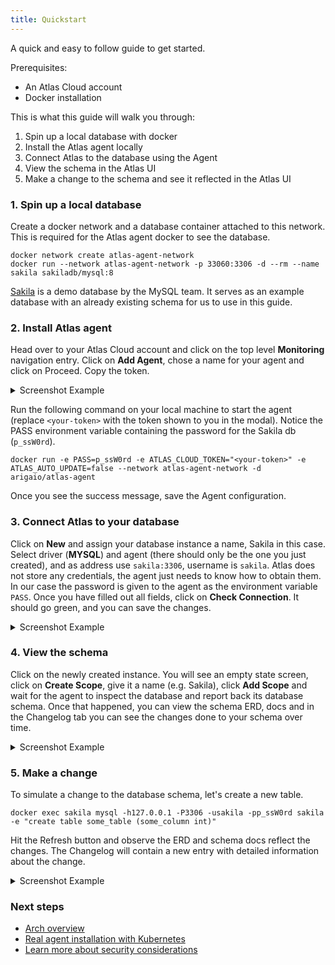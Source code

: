```yaml
---
title: Quickstart
---
```

A quick and easy to follow guide to get started.

Prerequisites:
- An Atlas Cloud account
- Docker installation

This is what this guide will walk you through:

1. Spin up a local database with docker
2. Install the Atlas agent locally
3. Connect Atlas to the database using the Agent
4. View the schema in the Atlas UI
5. Make a change to the schema and see it reflected in the Atlas UI

### 1. Spin up a local database

Create a docker network and a database container attached to this network. This is required for the Atlas agent docker
to see the database.

```shell
docker network create atlas-agent-network
docker run --network atlas-agent-network -p 33060:3306 -d --rm --name sakila sakiladb/mysql:8
```

[Sakila](https://dev.mysql.com/doc/sakila/en/) is a demo database by the MySQL team. It serves as an example database
with an already existing schema for us to use in this guide.

### 2. Install Atlas agent

Head over to your Atlas Cloud account and click on the top level **Monitoring** navigation entry. Click on **Add Agent**,
chose a name for your agent and click on Proceed. Copy the token.

<details>
<summary>Screenshot Example</summary>

![](https://atlasgo.io/uploads/cloud/monitoring/1.png)
![](https://atlasgo.io/uploads/cloud/monitoring/2.png)
</details>

Run the following command on your local machine to start the agent (replace `<your-token>` with the token shown to you
in the modal). Notice the PASS environment variable containing the password for the Sakila db (`p_ssW0rd`).

```shell
docker run -e PASS=p_ssW0rd -e ATLAS_CLOUD_TOKEN="<your-token>" -e ATLAS_AUTO_UPDATE=false --network atlas-agent-network -d arigaio/atlas-agent
```

Once you see the success message, save the Agent configuration.

### 3. Connect Atlas to your database

Click on **New** and assign your database instance a name, Sakila in this case. Select driver (**MYSQL**) and agent
(there should only be the one you just created), and as address use `sakila:3306`, username is `sakila`. Atlas does not
store any credentials, the agent just needs to know how to obtain them. In our case the password is given to the agent
as the environment variable `PASS`. Once you have filled out all fields, click on **Check Connection**. It should go
green, and you can save the changes.

<details>
<summary>Screenshot Example</summary>

![](https://atlasgo.io/uploads/cloud/monitoring/3.png)
</details>

### 4. View the schema

Click on the newly created instance. You will see an empty state screen, click on **Create Scope**, give it a name
(e.g. Sakila), click **Add Scope** and wait for the agent to inspect the database and report back its database schema.
Once that happened, you can view the schema ERD, docs and in the Changelog tab you can see the changes done to your
schema over time.

<details>
<summary>Screenshot Example</summary>

![](https://atlasgo.io/uploads/cloud/monitoring/4.png)
</details>

### 5. Make a change

To simulate a change to the database schema, let's create a new table.

```shell
docker exec sakila mysql -h127.0.0.1 -P3306 -usakila -pp_ssW0rd sakila -e "create table some_table (some_column int)"
```

Hit the Refresh button and observe the ERD and schema docs reflect the changes. The Changelog will contain a new entry
with detailed information about the change.

<details>
<summary>Screenshot Example</summary>

![](https://atlasgo.io/uploads/cloud/monitoring/5.png)
</details>

### Next steps

- [Arch overview](03-overview.mdx)
- [Real agent installation with Kubernetes](05-helm.mdx)
- [Learn more about security considerations](04-security.mdx)